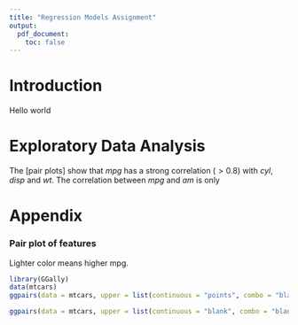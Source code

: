 ```yaml
---
title: "Regression Models Assignment"
output:
  pdf_document:
    toc: false
---
```

# Introduction
Hello world

# Exploratory Data Analysis
The [pair plots] show that _mpg_ has a strong correlation ($> 0.8$) with _cyl_, _disp_ and _wt_.  The correlation between _mpg_ and _am_ is only 

# Appendix
### Pair plot of features {#pairs}
Lighter color means higher mpg.
```r
library(GGally)
data(mtcars)
ggpairs(data = mtcars, upper = list(continuous = "points", combo = "blank", discrete = "blank"), lower = list(continuous = "cor", combo = "blank", discrete = "blank"), diag = list(continuous = "bar", discrete = "bar"))

ggpairs(data = mtcars, upper = list(continuous = "blank", combo = "blank", discrete = "blank"), lower = list(continuous = "smooth", combo = "blank", discrete = "blank"), diag = list(continuous = "blank", discrete = "blank"), color = "mpg")
```